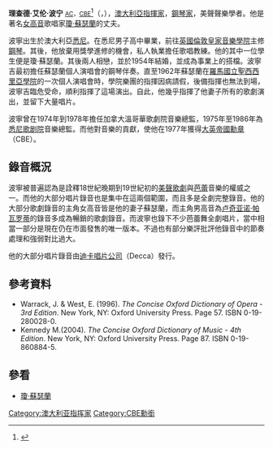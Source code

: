 {{noteTA
|T=zh-hans:理查德·波宁;zh-hk:李察邦尼;zh-tw:李察·波寧;
|1=zh-hans:理查德·波宁;zh-hk:李察邦尼;zh-tw:李察·波寧;
}}
{{Infobox musical artist
| name            = 理查德·波宁<br>Richard Bonynge
| real_name       = 
| native_name     =
| native_name_lang=
| Background      = non_vocal_instrumentalist
| image           = 
| image_size      =
| caption         = 
| nationality     = 
| birth_date      = {{birth date and age|1930|09|29|df=yes}}
| birth_place     = {{flag|澳大利亚}}[[新南威尔士州|新南威尔士州]][[埃平|埃平]]
| death_date      = 
| death_place     = 
| death_cause     = 
| resting_place   = 
| alma_mater      = 
| Instrument      = [[鋼琴|鋼琴]]
| Genre           = [[古典音乐|古典音乐]]
| Occupation      = [[指挥家|指挥家]]，[[鋼琴家|鋼琴家]]
| Years_active    = 1962年至今<ref name="SMH-AC">{{cite news|first=Kelly|last=Burke|title=Companion piece for Bonynge completes rare double|url=http://www.smh.com.au/national/companion-piece-for-bonynge-completes-rare-double-20120125-1qhnd.html|newspaper=[[The_Sydney_Morning_Herald|The Sydney Morning Herald]]|date=26 January 2012|access-date=26 January 2012|archive-date=2021-12-10|archive-url=https://web.archive.org/web/20211210151155/https://www.smh.com.au/national/companion-piece-for-bonynge-completes-rare-double-20120125-1qhnd.html|dead-url=no}}</ref>

| Label           = 
| related_group   = 
| spouse          = [[瓊·蘇瑟蘭|琼·萨瑟兰]]
| children        = 
| signature       = 
| URL             = 
}}
'''理查德·艾伦·波宁''' <small>[[澳大利亞勳章|AC]]，[[CBE|CBE]]</small><ref name="its-an-honour">{{cite web |url=http://www.itsanhonour.gov.au/honours/honour_roll/search.cfm?aus_award_id=870230&showInd=true |title=Bonynge, Richard Alan |publisher=It's an Honour, Commonwealth of Australia |date=26 January 2012 |access-date=26 January 2012 |archive-date=2019-07-02 |archive-url=https://web.archive.org/web/20190702051442/http://www.itsanhonour.gov.au/honours/honour_roll/search.cfm?aus_award_id=870230&showInd=true |dead-url=yes }}</ref>（{{lang|en|'''Richard Alan Bonynge'''}}，{{bd|1930年|3月29日|catIdx=S}}），[[澳大利亞|澳大利亞]][[指揮家|指揮家]]，[[鋼琴家|鋼琴家]]，美聲聲樂學者。他是著名[[女高音|女高音]]歌唱家[[瓊·蘇瑟蘭|瓊·蘇瑟蘭]]的丈夫。

波寧出生於澳大利亞[[悉尼|悉尼]]。在悉尼男子高中畢業，前往[[英國|英國]][[倫敦|倫敦]][[皇家音樂學院|皇家音樂學院]]主修[[鋼琴|鋼琴]]。其後，他放棄用獎學進修的機會，私人執業擔任歌唱教練。他的其中一位學生便是瓊·蘇瑟蘭。其後兩人相戀，並於1954年結婚，並成為事業上的搭檔。波寧吉最初擔任蘇瑟蘭個人演唱會的鋼琴伴奏。直至1962年蘇瑟蘭在[[羅馬|羅馬]][[國立聖西西里亞學院|國立聖西西里亞學院]]的一次個人演唱會時，學院樂團的指揮因病請假，後備指揮也無法到場，波寧吉臨危受命，順利指揮了這場演出。自此，他幾乎指揮了他妻子所有的歌劇演出，並留下大量唱片。

波寧曾在1974年到1978年擔任加拿大溫哥華歌劇院音樂總監，1975年至1986年為[[悉尼歌剧院|悉尼歌剧院]]音樂總監。而他對音樂的貢獻，使他在1977年獲得[[大英帝國勳章|大英帝國勳章]]（CBE）。

==錄音概況==
波寧被普遍認為是詮釋18世紀晚期到19世紀初的[[美聲|美聲]][[歌劇|歌劇]]與[[芭蕾舞|芭蕾]]音樂的權威之一。而他的大部分唱片錄音也是集中在這兩個範圍，而且多是全劇完整錄音。他的大部分歌劇錄音的主角女高音皆是他的妻子蘇瑟蘭，而主角男高音為[[卢奇亚诺·帕瓦罗蒂|卢奇亚诺·帕瓦罗蒂]]的錄音多成為暢銷的歌劇錄音。而波寧也錄下不少芭蕾舞全劇唱片，當中相當一部分是現在仍在市面發售的唯一版本。不過也有部分樂評批評他錄音中的節奏處理和強弱對比過大。

他的大部分唱片錄音由[[迪卡唱片公司|迪卡唱片公司]]（Decca）發行。

==參考資料==
{{Reflist}}

<div class="references-small">

* Warrack, J. & West, E. (1996). ''The Concise Oxford Dictionary of Opera - 3rd Edition''. New York, NY: Oxford University Press. Page 57. ISBN 0-19-280028-0.  
* Kennedy M.(2004). ''The Concise Oxford Dictionary of Music - 4th Edition''. New York, NY: Oxford University Press. Page 87. ISBN 0-19-860884-5.  

</div>

==參看==
* [[瓊·蘇瑟蘭|瓊·蘇瑟蘭]]

{{Authority control}}
{{DEFAULTSORT:Bonynge, Richard}}
[[Category:澳大利亚指挥家|Category:澳大利亚指挥家]]
[[Category:CBE勳銜|Category:CBE勳銜]]